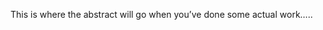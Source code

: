 <style>
body {
text-align: justify}
</style>

This is where the abstract will go when you've done some actual work.....<br>
